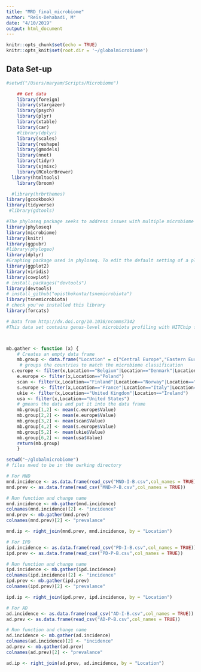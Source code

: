 ```yaml
---
title: "MRD_final_microbiome"
author: "Reis-Dehabadi, M"
date: "4/10/2019"
output: html_document
---
```


```r
knitr::opts_chunk$set(echo = TRUE)
knitr::opts_knit$set(root.dir = '~/globalmicrobiome')


```



## Data Set-up
```r

#setwd("/Users/maryam/Scripts/Microbiome") 

	## Get data
	library(foreign)
	library(stargazer)
	library(psych)
	library(plyr)
	library(xtable)
	library(car)
	#library(dplyr)
	library(scales)
	library(reshape) 
	library(gmodels)
	library(nnet)
	library(tidyr)
	library(sjmisc)
	library(RColorBrewer)
  library(htmltools)
	library(broom)

  #library(hrbrthemes)
library(gcookbook)
library(tidyverse)
 #library(gdtools)

#The phyloseq package seeks to address issues with multiple microbiome analysis packages by providing a set of functions that internally manage the organizing, linking, storing, and analyzing of phylogenetic sequencing data. In general, this package is used for UniFrac analyses.
library(phyloseq)
library(microbiome)
library(knitr)
library(ggpubr)
#library(phylogeo)
library(dplyr)
#Graphing package used in phyloseq. To edit the default setting of a plot, you need to use functions in this package.
library(ggplot2)
library(viridis) 
library(cowplot)
# install.packages("devtools")
library(devtools)
# install_github("opisthokonta/tsnemicrobiota")
library(tsnemicrobiota)
# check you've installed this library
library(forcats)

# Data from http://dx.doi.org/10.1038/ncomms7342
#This data set contains genus-level microbiota profiling with HITChip for 1006 western adults with no reported health complications. 



mb.gather <- function (x) {
    # Creates an empty data frame
    mb.group <- data.frame("Location" = c("Central Europe","Eastern Europe","Scandinavia", "Southern Europe","UKIE","USA"), "Mean" = c(1:6)) 
     # groups the countries to match the microbiome classification 
  c.europe <- filter(x,Location=="Belgium"|Location=="Denmark"|Location=="Germany"|Location=="The Netherlands")
    e.europe <- filter(x,Location=="Poland")
    scan <- filter(x,Location=="Finland"|Location=="Norway"|Location=="Sweden")
    s.europe <- filter(x,Location=="France"|Location=="Italy"|Location=="Serbia"|Location=="Spain")
    ukie <- filter(x,Location=="United Kingdom"|Location=="Ireland")
    usa <- filter(x,Location=="United States")
    # gmeans the data and put it into the data frame
    mb.group[1,2] <- mean(c.europe$Value)
    mb.group[2,2] <- mean(e.europe$Value)
    mb.group[3,2] <- mean(scan$Value)
    mb.group[4,2] <- mean(s.europe$Value)
    mb.group[5,2] <- mean(ukie$Value)
    mb.group[6,2] <- mean(usa$Value)
    return(mb.group)
    }

setwd("~/globalmicrobiome")
# files nwed to be in the owrking directory

# For MND
mnd.incidence <- as.data.frame(read_csv("MND-I-B.csv",col_names = TRUE))
mnd.prev <- as.data.frame(read_csv("MND-P-B.csv",col_names = TRUE))

# Run function and change name
mnd.incidence <- mb.gather(mnd.incidence)
colnames(mnd.incidence)[2] <- "incidence"
mnd.prev <- mb.gather(mnd.prev)
colnames(mnd.prev)[2] <- "prevalance"

mnd.ip <- right_join(mnd.prev, mnd.incidence, by = "Location")

# For IPD
ipd.incidence <- as.data.frame(read_csv("PD-I-B.csv",col_names = TRUE))
ipd.prev <- as.data.frame(read_csv("PD-P-B.csv",col_names = TRUE))

# Run function and change name
ipd.incidence <- mb.gather(ipd.incidence)
colnames(ipd.incidence)[2] <- "incidence"
ipd.prev <- mb.gather(ipd.prev)
colnames(ipd.prev)[2] <- "prevalance"

ipd.ip <- right_join(ipd.prev, ipd.incidence, by = "Location")

# For AD
ad.incidence <- as.data.frame(read_csv("AD-I-B.csv",col_names = TRUE))
ad.prev <- as.data.frame(read_csv("AD-P-B.csv",col_names = TRUE))

# Run function and change name
ad.incidence <- mb.gather(ad.incidence)
colnames(ad.incidence)[2] <- "incidence"
ad.prev <- mb.gather(ad.prev)
colnames(ad.prev)[2] <- "prevalance"

ad.ip <- right_join(ad.prev, ad.incidence, by = "Location")

```

